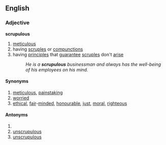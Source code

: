 ==English==
===Adjective===
'''scrupulous'''
# [[meticulous]]
# having [[scruple]]s or [[compunction]]s
# having [[principle]]s that [[guarantee]] [[scruple]]s don't [[arise]]
#:''He is a '''scrupulous''' businessman and always has the well-being of his employees on his mind.''
====Synonyms====
#[[meticulous]], [[painstaking]]
#[[worried]] 
#[[ethical]], [[fair]]-[[minded]], [[honourable]], [[just]], [[moral]], [[righteous]]
====Antonyms====
#[[]]
#[[unscrupulous]]
#[[unscrupulous]]